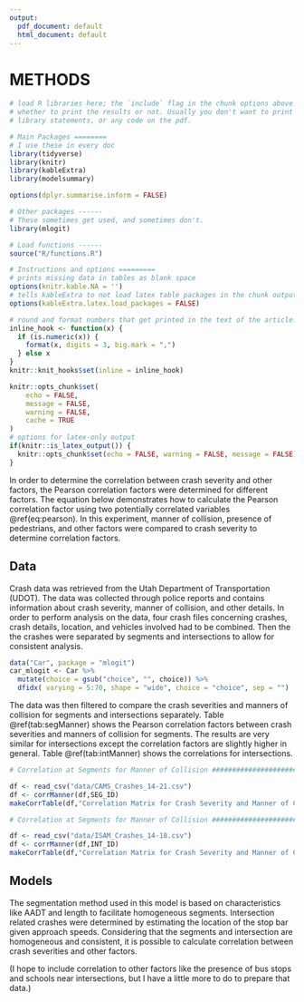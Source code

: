 ```yaml
---
output:
  pdf_document: default
  html_document: default
---
```

# METHODS

```r
# load R libraries here; the `include` flag in the chunk options above tells
# whether to print the results or not. Usually you don't want to print the
# library statements, or any code on the pdf.

# Main Packages ========
# I use these in every doc
library(tidyverse)
library(knitr)
library(kableExtra)
library(modelsummary)

options(dplyr.summarise.inform = FALSE)

# Other packages ------
# These sometimes get used, and sometimes don't.
library(mlogit)

# Load functions ------
source("R/functions.R")

# Instructions and options =========
# prints missing data in tables as blank space
options(knitr.kable.NA = '') 
# tells kableExtra to not load latex table packages in the chunk output
options(kableExtra.latex.load_packages = FALSE) 

# round and format numbers that get printed in the text of the article.
inline_hook <- function(x) {
  if (is.numeric(x)) {
    format(x, digits = 3, big.mark = ",")
  } else x
}
knitr::knit_hooks$set(inline = inline_hook)

knitr::opts_chunk$set(
	echo = FALSE,
	message = FALSE,
	warning = FALSE,
	cache = TRUE
)
# options for latex-only output
if(knitr::is_latex_output()) {
  knitr::opts_chunk$set(echo = FALSE, warning = FALSE, message = FALSE)
} 

```

In order to determine the correlation between crash severity and other factors, 
the Pearson correlation factors were determined for different factors. The 
equation below demonstrates how to calculate the Pearson correlation factor 
using two potentially correlated variables \@ref(eq:pearson). In this experiment, 
manner of collision, presence of pedestrians, and other factors were compared to 
crash severity to determine correlation factors.

\begin{equation}
  \rho = \frac{\text{cov}(X,Y)}{\sigma_x \sigma_y}
  (\#eq:pearson)
\end{equation}


## Data

Crash data was retrieved from the Utah Department of Transportation (UDOT). The data was collected through police reports and contains information about crash severity, manner of collision, and other details. In order to perform analysis on the data, four crash files concerning crashes, crash details, location, and vehicles involved had to be combined. Then the the crashes were separated by segments and intersections to allow for consistent analysis. 

```r
data("Car", package = "mlogit")
car_mlogit <- Car %>%
  mutate(choice = gsub("choice", "", choice)) %>%
  dfidx( varying = 5:70, shape = "wide", choice = "choice", sep = "")
```

The data was then filtered to compare the crash severities and manners of collision for segments and intersections separately.
Table \@ref(tab:segManner) shows the Pearson correlation factors between crash severities and manners of collision for segments. The results are very similar for intersections except the correlation factors are slightly higher in general. Table \@ref(tab:intManner) shows the correlations for intersections.

```r
# Correlation at Segments for Manner of Collision ######################################

df <- read_csv("data/CAMS_Crashes_14-21.csv")
df <- corrManner(df,SEG_ID)
makeCorrTable(df,"Correlation Matrix for Crash Severity and Manner of Collision at Segments")

```

```r
# Correlation at Segments for Manner of Collision ######################################

df <- read_csv("data/ISAM_Crashes_14-18.csv")
df <- corrManner(df,INT_ID)
makeCorrTable(df,"Correlation Matrix for Crash Severity and Manner of Collision at Intersections")

```


## Models

The segmentation method used in this model is based on characteristics like AADT and length to facilitate homogeneous segments. Intersection related crashes were determined by estimating the location of the stop bar given approach speeds. Considering that the segments and intersection are homogeneous and consistent, it is possible to calculate correlation between crash severities and other factors. 

(I hope to include correlation to other factors like the presence of bus stops and schools near intersections, but I have a little more to do to prepare that data.)
